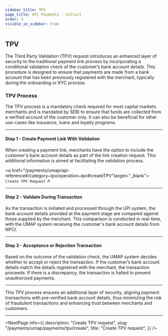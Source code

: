 ```yaml
---
sidebar_title: TPV
page_title: UPI Payments - Collect
order: 3
visible_in_sidebar: true
---
```


## TPV

The Third Party Validation (TPV) request introduces an enhanced layer of security to the traditional payment link process by incorporating a conditional validation check of the customer’s bank account details. This procedure is designed to ensure that payments are made from a bank account that has been previously registered with the merchant, typically during the onboarding or KYC process.

### TPV Process
The TPV process is a mandatory check required for most capital markets merchants and is mandated by SEBI to ensure that funds are collected from a verified account of the customer only. It can also be beneficial for other use-cases like insurance, loans and loyalty programs.

<hr class="primary" />

#### Step 1 - Create Payment Link With Validation
When creating a payment link, merchants have the option to include the customer's bank account details as part of the link creation request. This additional information is aimed at facilitating the validation process.

<a href="/payments/umap/api-reference#/category~tpv/operation~tpv#createTPV"target="_blank">
    <code>Create TPV Request</code> ↗
</a>

<hr class="primary" />

#### Step 2 - Validate During Transaction
As the transaction is initiated and processed through the UPI system, the bank account details provided at the payment stage are compared against those supplied by the merchant. This comparison is conducted in real-time, with the UMAP system receiving the customer's bank account details from NPCI.

<hr class="primary" />

#### Step 3 - Acceptance or Rejection Transaction
Based on the outcome of the validation check, the UMAP system decides whether to accept or reject the transaction. If the customer’s bank account details match the details registered with the merchant, the transaction proceeds. If there is a discrepancy, the transaction is halted to prevent unauthorized payments.

<hr class="primary" />

This TPV process ensures an additional layer of security, aligning payment transactions with pre-verified bank account details, thus minimizing the risk of fraudulent transactions and enhancing trust between merchants and customers.

<hr class="primary" />

<NextPage
    info={{
        description:
            "Create TPV request",
        slug: "/payments/umap/payments/tpv/create",
        title: "Create TPV request",
    }}
/>